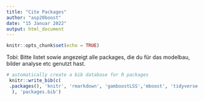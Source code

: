 ```yaml
---
title: "Cite Packages"
author: "asp20boost"
date: "15 Januar 2022"
output: html_document
---
```


```r
knitr::opts_chunk$set(echo = TRUE)
```


Tobi: Bitte listet sowie angezeigt alle packages, die du für das modelbau, bilder analyse etc genutzt hast. 
```r
# automatically create a bib database for R packages
 knitr::write_bib(c(
 .packages(), 'knitr', 'rmarkdown', 'gamboostLSS','mboost', 'tidyverse', 'microbenchmark'
  ), 'packages.bib')
```